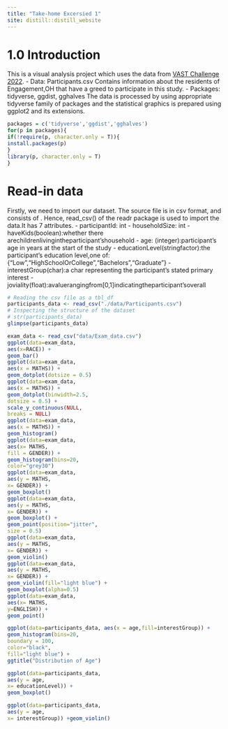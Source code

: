 ```yaml
---
title: "Take-home Excersied 1"
site: distill::distill_website
---
```

# 1.0 Introduction
This is a visual analysis project which uses the data from [VAST Challenge 2022](https://vast-challenge.github.io/2022/). 
- Data: Participants.csv
Contains information about the residents of Engagement,OH that have a greed to participate in this study.
- Packages: tidyverse, ggdist, gghalves
The data is processed by using appropriate tidyverse family of packages and the statistical graphics is prepared using ggplot2 and its extensions.

```r
packages = c('tidyverse','ggdist','gghalves')
for(p in packages){
if(!require(p, character.only = T)){
install.packages(p)
}
library(p, character.only = T)
}
```

# Read-in data
Firstly, we need to import our dataset. The source file is in csv format, and consists of . Hence, read_csv() of the readr package is used to import the data.It has 7 attributes.
- participantId: int
- householdSize: int
- haveKids(boolean):whether there arechildrenlivingintheparticipant’shousehold
- age: (integer):participant’s age in years at the start of the study 
- educationLevel(stringfactor):the participant’s education level,one of: {"Low","HighSchoolOrCollege","Bachelors","Graduate"}
- interestGroup(char):a char representing the participant’s stated primary interest
- joviality(float):avaluerangingfrom[0,1]indicatingtheparticipant’soverall
```r
# Reading the csv file as a tbl_df
participants_data <- read_csv("./data/Participants.csv")
# Inspecting the structure of the dataset
# str(participants_data)
glimpse(participants_data)
```
```r
exam_data <- read_csv("data/Exam_data.csv")
ggplot(data=exam_data,
aes(x=RACE)) +
geom_bar()
ggplot(data=exam_data,
aes(x = MATHS)) +
geom_dotplot(dotsize = 0.5)
ggplot(data=exam_data,
aes(x = MATHS)) +
geom_dotplot(binwidth=2.5,
dotsize = 0.5) +
scale_y_continuous(NULL,
breaks = NULL)
ggplot(data=exam_data,
aes(x = MATHS)) +
geom_histogram()
ggplot(data=exam_data,
aes(x= MATHS,
fill = GENDER)) +
geom_histogram(bins=20,
color="grey30")
ggplot(data=exam_data,
aes(y = MATHS,
x= GENDER)) +
geom_boxplot()
ggplot(data=exam_data,
aes(y = MATHS,
x= GENDER)) +
geom_boxplot() +
geom_point(position="jitter",
size = 0.5)
ggplot(data=exam_data,
aes(y = MATHS,
x= GENDER)) +
geom_violin()
ggplot(data=exam_data,
aes(y = MATHS,
x= GENDER)) +
geom_violin(fill="light blue") +
geom_boxplot(alpha=0.5)
ggplot(data=exam_data,
aes(x= MATHS,
y=ENGLISH)) +
geom_point()
```

```r
ggplot(data=participants_data, aes(x = age,fill=interestGroup)) +
geom_histogram(bins=20,
boundary = 100,
color="black",
fill="light blue") +
ggtitle("Distribution of Age")
```

```r
ggplot(data=participants_data,
aes(y = age,
x= educationLevel)) +
geom_boxplot()
```

```r
ggplot(data=participants_data,
aes(y = age,
x= interestGroup)) +geom_violin()
```